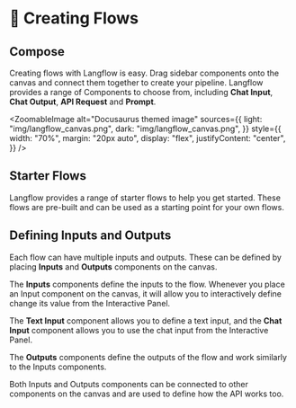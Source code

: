 
# 🎨 Creating Flows

## Compose

Creating flows with Langflow is easy. Drag sidebar components onto the canvas and connect them together to create your pipeline.
Langflow provides a range of Components to choose from, including **Chat Input**, **Chat Output**, **API Request** and **Prompt**.

<ZoomableImage
  alt="Docusaurus themed image"
  sources={{
    light: "img/langflow_canvas.png",
    dark: "img/langflow_canvas.png",
  }}
  style={{
    width: "70%",
    margin: "20px auto",
    display: "flex",
    justifyContent: "center",
  }}
/>

## Starter Flows

Langflow provides a range of starter flows to help you get started. These flows are pre-built and can be used as a starting point for your own flows.

<div
  style={{ marginBottom: "20px", display: "flex", justifyContent: "center" }}
>
  <ReactPlayer playing controls url="/videos/langflow_fork.mp4" />
</div>

## Defining Inputs and Outputs

Each flow can have multiple inputs and outputs. These can be defined by placing **Inputs** and **Outputs** components on the canvas.

The **Inputs** components define the inputs to the flow.
Whenever you place an Input component on the canvas, it will allow you to interactively define change its value
from the Interactive Panel.

The **Text Input** component allows you to define a text input, and the **Chat Input** component allows you to use the chat input from the Interactive Panel.

The **Outputs** components define the outputs of the flow and work similarly to the Inputs components.

Both Inputs and Outputs components can be connected to other components on the canvas and are used to define how the API works too.

<div
  style={{ marginBottom: "20px", display: "flex", justifyContent: "center" }}
>
  <ReactPlayer playing controls url="/videos/langflow_build.mp4" />
</div>
